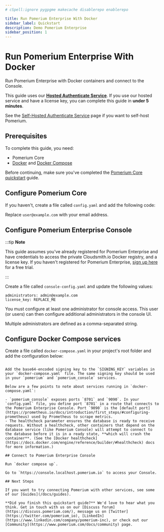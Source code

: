 ```yaml
---
# cSpell:ignore pygpgme makecache disablerepo enablerepo

title: Run Pomerium Enterprise With Docker
sidebar_label: Quickstart
description: Demo Pomerium Enterprise
sidebar_position: 1
---
```



# Run Pomerium Enterprise With Docker

Run Pomerium Enterprise with Docker containers and connect to the Console.

This guide uses our [**Hosted Authenticate Service**](/docs/capabilities/hosted-authenticate-service). If you use our hosted service and have a license key, you can complete this guide in **under 5 minutes**.

See the [Self-Hosted Authenticate Service](/docs/capabilities/self-hosted-authenticate-service) page if you want to self-host Pomerium.

## Prerequisites

To complete this guide, you need:

- Pomerium Core
- [Docker](https://docs.docker.com/get-docker/) and [Docker Compose](https://docs.docker.com/compose/install/)

Before continuing, make sure you've completed the [Pomerium Core quickstart](/docs/quickstart) guide.

## Configure Pomerium Core

If you haven't, create a file called `config.yaml` and add the following code:

<HostedConfig />

Replace `user@example.com` with your email address.

## Configure Pomerium Enterprise Console

:::tip **Note**

This guide assumes you've already registered for Pomerium Enterprise and have credentials to access the private Cloudsmith.io Docker registry, and a license key. If you haven't registered for Pomerium Enterprise, [sign up here](https://www.pomerium.com/enterprise-sales/) for a free trial.

:::

Create a file called `console-config.yaml` and update the following values:

```title="console-config.yaml"
administrators: admin@example.com
license_key: REPLACE_ME
```

You must configure at least one administrator for console access. This user (or users) can then configure additional administrators in the console UI.

Multiple administrators are defined as a comma-separated string.

## Configure Docker Compose services

Create a file called `docker-compose.yaml` in your project's root folder and add the configuration below:

<HostedCompose />

```

Add the base64-encoded signing key to the `SIGNING_KEY` variables in your `docker-compose.yaml` file. The same signing key should be used in your `pomerium` and `pomerium_console` services.

Below are a few points to note about services running in `docker-compose.yaml`:

- `pomerium_console` exposes ports `8701` and `9090`. In your `config.yaml` file, you define port `8701` in a route that connects to the Pomerium Enterprise Console. Port `9090` is the [default port](https://prometheus.io/docs/introduction/first_steps/#configuring-prometheus) used by Prometheus to scrape metrics.
- The healthcheck parameter ensures the database is ready to receive requests. Without a healthcheck, other containers that depend on the database service (like Pomerium Console) will attempt to connect to the database before it is in a ready state, **which will crash the container**. (See the [Docker healthcheck](https://docs.docker.com/engine/reference/builder/#healthcheck) docs for more information.)

## Connect to Pomerium Enterprise Console

Run `docker compose up`.

Go to `https://console.localhost.pomerium.io` to access your Console.

## Next Steps

If you want to try connecting Pomerium with other services, see some of our [Guides](/docs/guides).

**Did you finish this quickstart guide?** We'd love to hear what you think. Get in touch with us on our [Discuss forum](https://discuss.pomerium.com/), message us on [Twitter](https://twitter.com/pomerium_io), [LinkedIn](https://www.linkedin.com/company/pomerium-inc), or check out our [Community](https://www.pomerium.com/docs/community) page.
